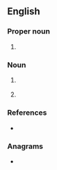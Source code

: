 {{also|ṯms}}
==English==

===Proper noun===
{{en-proper noun}}

# {{lb|en|cricket}} {{initialism of|en|[[test|Test]] [[match|Match]] [[special|Special]]}}

===Noun===
{{en-noun|s|es}}

# {{lb|en|medicine}} {{initialism of|en|[[transcranial|Transcranial]] [[magnetic|Magnetic]] [[stimulation|Stimulation]]}}
# {{lb|en|translation studies}} {{initialism of|en|[[translation|Translation]] [[management|Management]] [[system|System]]}}
#: {{cot|en|CMS}}

===References===
* {{pedia}}

===Anagrams===
* {{anagrams|en|a=mst|MST|MTS|MTs|Mst.|Mts|Mts.|SMT|STM|mts|mts.}}